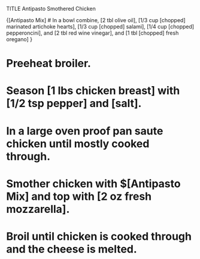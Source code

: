 TITLE Antipasto Smothered Chicken

{[Antipasto Mix]
# In a bowl combine, [2 tbl olive oil], [1/3 cup [chopped] marinated artichoke hearts], [1/3 cup [chopped] salami], [1/4 cup [chopped] pepperoncini], and [2 tbl red wine vinegar], and [1 tbl [chopped] fresh oregano]
}

# Preeheat broiler.
# Season [1 lbs chicken breast] with [1/2 tsp pepper] and [salt].
# In a large oven proof pan saute chicken until mostly cooked through.
# Smother chicken with $[Antipasto Mix] and top with [2 oz fresh mozzarella].
# Broil until chicken is cooked through and the cheese is melted. 